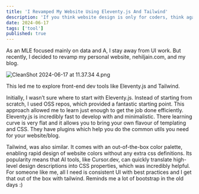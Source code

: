 ```yaml
---
title: 'I Revamped My Website Using Eleventy.js And Tailwind'
description: 'If you think website design is only for coders, think again! Eleventy.js and Tailwind can empower anyone to create stunning sites quickly'
date: 2024-06-17
tags: ['tool']
published: true
---
```


As an MLE focused mainly on data and A, I stay away from UI work. But recently, I decided to revamp my personal website, nehiljain.com, and my blog.

![CleanShot 2024-06-17 at 11.37.34 4.png](/blog_images/CleanShot%202024-06-17%20at%2011.37.34%204.png)

This led me to explore front-end dev tools like Eleventy.js and Tailwind.

Initially, I wasn’t sure where to start with Eleventy.js. Instead of starting from scratch, I used OSS repos, which provided a fantastic starting point. This approach allowed me to learn just enough to get the job done efficiently. Eleventy.js is incredibly fast to develop with and minimalistic. There learning curve is very flat and it allows you to bring your own flavour of templating and CSS. They have plugins which help you do the common utils you need for your website/blog.

Tailwind, was also similar. It comes with an out-of-the-box color palette, enabling rapid design of website colors without any extra css definitions. Its popularity means that AI tools, like Cursor.dev, can quickly translate high-level design descriptions into CSS properties, which was incredibly helpful. For someone like me, all I need is consistent UI with best practices and I get that out of the box with tailwind. Reminds me a lot of bootstrap in the old days :)
